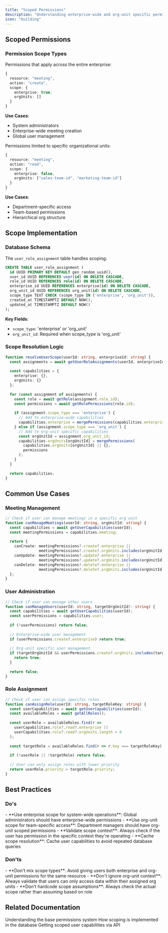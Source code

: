 ```yaml
---
title: "Scoped Permissions"
description: "Understanding enterprise-wide and org-unit specific permissions"
icon: "building"
---
```


## Scoped Permissions

### Permission Scope Types

<AccordionGroup>
<Accordion title="Enterprise-Wide Scope">
Permissions that apply across the entire enterprise:

```typescript
{
  resource: "meeting",
  action: "create",
  scope: {
    enterprise: true,
    orgUnits: []
  }
}
```

**Use Cases**:
- System administrators
- Enterprise-wide meeting creation
- Global user management
</Accordion>

<Accordion title="Org Unit Scope">
Permissions limited to specific organizational units:

```typescript
{
  resource: "meeting", 
  action: "read",
  scope: {
    enterprise: false,
    orgUnits: ["sales-team-id", "marketing-team-id"]
  }
}
```

**Use Cases**:
- Department-specific access
- Team-based permissions
- Hierarchical org structure
</Accordion>
</AccordionGroup>

## Scope Implementation

### Database Schema

The `user_role_assignment` table handles scoping:

```sql
CREATE TABLE user_role_assignment (
  id UUID PRIMARY KEY DEFAULT gen_random_uuid(),
  user_id UUID REFERENCES user(id) ON DELETE CASCADE,
  role_id UUID REFERENCES role(id) ON DELETE CASCADE,
  enterprise_id UUID REFERENCES enterprise(id) ON DELETE CASCADE,
  org_unit_id UUID REFERENCES org_unit(id) ON DELETE CASCADE,
  scope_type TEXT CHECK (scope_type IN ('enterprise', 'org_unit')),
  created_at TIMESTAMPTZ DEFAULT NOW(),
  updated_at TIMESTAMPTZ DEFAULT NOW()
);
```

**Key Fields**:
- `scope_type`: 'enterprise' or 'org_unit'
- `org_unit_id`: Required when scope_type is 'org_unit'

### Scope Resolution Logic

```typescript
function resolveUserScope(userId: string, enterpriseId: string) {
  const assignments = await getUserRoleAssignments(userId, enterpriseId);
  
  const capabilities = {
    enterprise: {},
    orgUnits: {}
  };
  
  for (const assignment of assignments) {
    const role = await getRole(assignment.role_id);
    const permissions = await getRolePermissions(role.id);
    
    if (assignment.scope_type === 'enterprise') {
      // Add to enterprise-wide capabilities
      capabilities.enterprise = mergePermissions(capabilities.enterprise, permissions);
    } else if (assignment.scope_type === 'org_unit') {
      // Add to org-unit specific capabilities
      const orgUnitId = assignment.org_unit_id;
      capabilities.orgUnits[orgUnitId] = mergePermissions(
        capabilities.orgUnits[orgUnitId] || {}, 
        permissions
      );
    }
  }
  
  return capabilities;
}
```

## Common Use Cases

### Meeting Management

```typescript
// Check if user can manage meetings in a specific org unit
function canManageMeetings(userId: string, orgUnitId: string) {
  const capabilities = await getUserCapabilities(userId);
  const meetingPermissions = capabilities.meeting;
  
  return {
    canCreate: meetingPermissions?.create?.enterprise || 
               meetingPermissions?.create?.orgUnits.includes(orgUnitId),
    canUpdate: meetingPermissions?.update?.enterprise || 
               meetingPermissions?.update?.orgUnits.includes(orgUnitId),
    canDelete: meetingPermissions?.delete?.enterprise || 
               meetingPermissions?.delete?.orgUnits.includes(orgUnitId)
  };
}
```

### User Administration

```typescript
// Check if user can manage other users
function canManageUsers(userId: string, targetOrgUnitId?: string) {
  const capabilities = await getUserCapabilities(userId);
  const userPermissions = capabilities.user;
  
  if (!userPermissions) return false;
  
  // Enterprise-wide user management
  if (userPermissions.create?.enterprise) return true;
  
  // Org-unit specific user management
  if (targetOrgUnitId && userPermissions.create?.orgUnits.includes(targetOrgUnitId)) {
    return true;
  }
  
  return false;
}
```

### Role Assignment

```typescript
// Check if user can assign specific roles
function canAssignRole(userId: string, targetRoleKey: string) {
  const userCapabilities = await getUserCapabilities(userId);
  const availableRoles = await getAllRoles();
  
  const userRole = availableRoles.find(r => 
    userCapabilities.role?.read?.enterprise || 
    userCapabilities.role?.read?.orgUnits.length > 0
  );
  
  const targetRole = availableRoles.find(r => r.key === targetRoleKey);
  
  if (!userRole || !targetRole) return false;
  
  // User can only assign roles with lower priority
  return userRole.priority > targetRole.priority;
}
```

## Best Practices

### Do's

<Check>
- **Use enterprise scope for system-wide operations**: Global administrators should have enterprise-wide permissions
- **Use org-unit scope for team-specific access**: Department managers should have org-unit scoped permissions
- **Validate scope context**: Always check if the user has permission in the specific context they're operating
- **Cache scope resolution**: Cache user capabilities to avoid repeated database queries
</Check>

### Don'ts

<Warning>
- **Don't mix scope types**: Avoid giving users both enterprise and org-unit permissions for the same resource
- **Don't ignore org-unit context**: Always validate that users can only access data within their assigned org units
- **Don't hardcode scope assumptions**: Always check the actual scope rather than assuming based on role
</Warning>

## Related Documentation

<CardGroup cols={2}>
<Card title="Permission Matrix" icon="key" href="/rbac-permissions">
  Understanding the base permissions system
</Card>

<Card title="Database Schema" icon="database" href="/rbac-database">
  How scoping is implemented in the database
</Card>

<Card title="API Integration" icon="code" href="/rbac-api">
  Getting scoped user capabilities via API
</Card>
</CardGroup>
